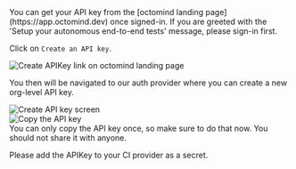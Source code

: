 <Tip>
  You can get your API key from the [octomind landing
  page](https://app.octomind.dev) once signed-in. If you are greeted with the
  'Setup your autonomous end-to-end tests' message, please sign-in first.
</Tip>

Click on `Create an API key`.

<Frame caption="Create an API key button">
  <img
    src="/images/create-api-key.png"
    alt="Create APIKey link on octomind landing page"
  />
</Frame>

You then will be navigated to our auth provider where you can create a new org-level API key.

<Frame caption="Create an API key">
  <img
    src="/images/create-api-key-propelauth.png"
    alt="Create API key screen"
  />
</Frame>

<div class="mt-8" />

<Frame caption="Copy the API key">
  <img src="/images/create-api-key-copy.png" alt="Copy the API key" />
</Frame>

<div class="mt-8" />

<Warning>
  You can only copy the API key once, so make sure to do that now. You should
  not share it with anyone.
</Warning>

Please add the APIKey to your CI provider as a secret.
